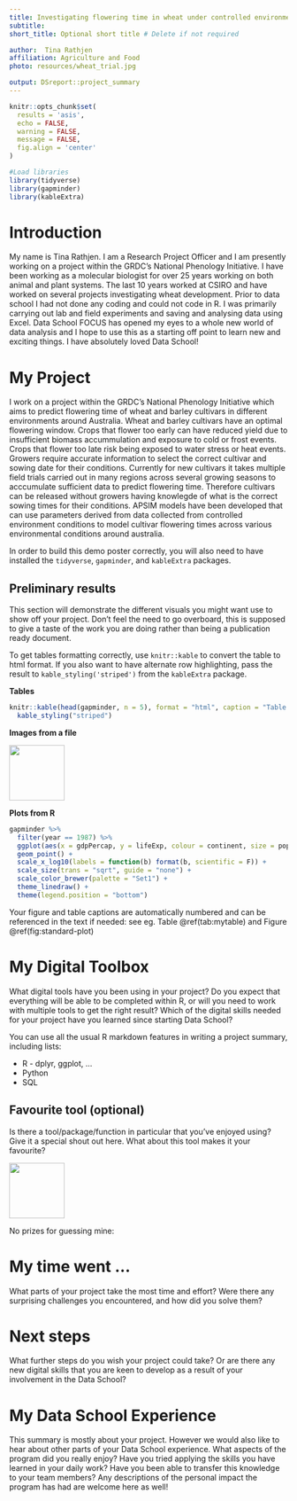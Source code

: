 ```yaml
---
title: Investigating flowering time in wheat under controlled environment conditions
subtitle: 
short_title: Optional short title # Delete if not required

author:  Tina Rathjen
affiliation: Agriculture and Food
photo: resources/wheat_trial.jpg

output: DSreport::project_summary
---
```

```r
knitr::opts_chunk$set(
  results = 'asis',
  echo = FALSE,
  warning = FALSE,
  message = FALSE,
  fig.align = 'center'
)

#Load libraries
library(tidyverse)
library(gapminder)
library(kableExtra)
```


# Introduction
My name is Tina Rathjen. I am a Research Project Officer and I am presently working on a project within the GRDC's National Phenology Initiative. I have been working as a molecular biologist for over 25 years working on both animal and plant systems. The last 10 years worked at CSIRO and have worked on several projects investigating wheat development. Prior to data school I had not done any coding and could not code in R. I was primarily carrying out lab and field experiments and saving and analysing data using Excel. Data School FOCUS has opened my eyes to a whole new world of data analysis and I hope to use this as a starting off point to learn new and exciting things. I have absolutely loved Data School!

# My Project
I work on a project within the GRDC's National Phenology Initiative which aims to predict flowering time of wheat and barley cultivars in different environments around Australia.
Wheat and barley cultivars have an optimal flowering window. Crops that flower too early can have reduced yield due to insufficient biomass accummulation and exposure to cold or frost events. Crops that flower too late risk being exposed to water stress or heat events. Growers require accurate information to select the correct cultivar and sowing date for their conditions.
Currently for new cultivars it takes multiple field trials carried out in many regions across several growing seasons to acccumulate sufficient data to predict flowering time. Therefore cultivars can be released without growers having knowlegde of what is the correct sowing times for their conditions.
APSIM models have been developed that can use parameters derived from data collected from controlled environment conditions to model cultivar flowering times across various environmental conditions around australia. 




In order to build this demo poster correctly, you will also need to have installed the `tidyverse`, 
`gapminder`, and `kableExtra` packages.

## Preliminary results

This section will demonstrate the different visuals you might want use to show off your 
project. Don't feel the need to go overboard, this is supposed to give a taste of the work you are
doing rather than being a publication ready document.

To get tables formatting correctly, use `knitr::kable` to convert the table to html format. If
you also want to have alternate row highlighting, pass the result to `kable_styling('striped')` 
from the `kableExtra` package.

**Tables**
```r
knitr::kable(head(gapminder, n = 5), format = "html", caption = "Table 1. Spikelet Data") %>% 
  kable_styling("striped")
```

**Images from a file**

![](resources/img/tidyverse.png){width=100px}

**Plots from R**
```r
gapminder %>% 
  filter(year == 1987) %>% 
  ggplot(aes(x = gdpPercap, y = lifeExp, colour = continent, size = pop)) +
  geom_point() +
  scale_x_log10(labels = function(b) format(b, scientific = F)) +
  scale_size(trans = "sqrt", guide = "none") +
  scale_color_brewer(palette = "Set1") +
  theme_linedraw() +
  theme(legend.position = "bottom")
```

Your figure and table captions are automatically numbered and can be referenced in the text
if needed: see eg. Table \@ref(tab:mytable) and Figure \@ref(fig:standard-plot)

# My Digital Toolbox

What digital tools have you been using in your project? Do you expect that everything will be able 
to be completed within R, or will you need to work with multiple tools to get the right result?
Which of the digital skills needed for your project have you learned since starting Data School?

You can use all the usual R markdown features in writing a project summary, including lists:

* R - dplyr, ggplot, ...
* Python
* SQL

## Favourite tool (optional)

Is there a tool/package/function in particular that you've enjoyed using? Give it a special shout out here. What about this tool makes it your favourite?

![](https://raw.githubusercontent.com/tidyverse/ggplot2/master/man/figures/logo.png){.pull-right width=100px}

No prizes for guessing mine:

# My time went ...

What parts of your project take the most time and effort? Were there any surprising challenges you
encountered, and how did you solve them?

# Next steps

What further steps do you wish your project could take? Or are there any new digital skills that you
are keen to develop as a result of your involvement in the Data School?

# My Data School Experience

This summary is mostly about your project. However we would also like to hear about other
parts of your Data School experience. What aspects of the program did you really enjoy? Have you
tried applying the skills you have learned in your daily work? Have you been able to transfer this 
knowledge to your team members? Any descriptions of the personal impact the program has 
had are welcome here as well!
